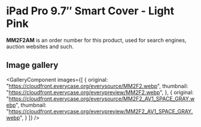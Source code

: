 
# iPad Pro 9.7″ Smart Cover - Light Pink

<Callout type='info' emoji='👉🏻'>**MM2F2AM** is an order number for this product, used for search engines, auction websites and such.</Callout>

## Image gallery

<GalleryComponent
    images={[
      {
        original: "https://cloudfront.everycase.org/everysource/MM2F2.webp",
        thumbnail: "https://cloudfront.everycase.org/everypreview/MM2F2.webp",
      },
      {
        original: "https://cloudfront.everycase.org/everysource/MM2F2_AV1_SPACE_GRAY.webp",
        thumbnail: "https://cloudfront.everycase.org/everypreview/MM2F2_AV1_SPACE_GRAY.webp",
      }
    ]}
  />

